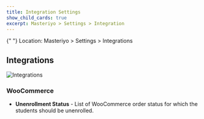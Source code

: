 ```yaml
---
title: Integration Settings
show_child_cards: true
excerpt: Masteriyo > Settings > Integration
---
```


<Callout>
  {" "}  
  Location: Masteriyo > Settings > Integrations
<Callout>

## Integrations

![Integrations](https://user-images.githubusercontent.com/75772539/228790283-443c410c-d8b8-4664-87f6-5d33c5f1dfa3.png)

### WooCommerce

- **Unenrollment Status** - List of WooCommerce order status for which the students should be unenrolled.
